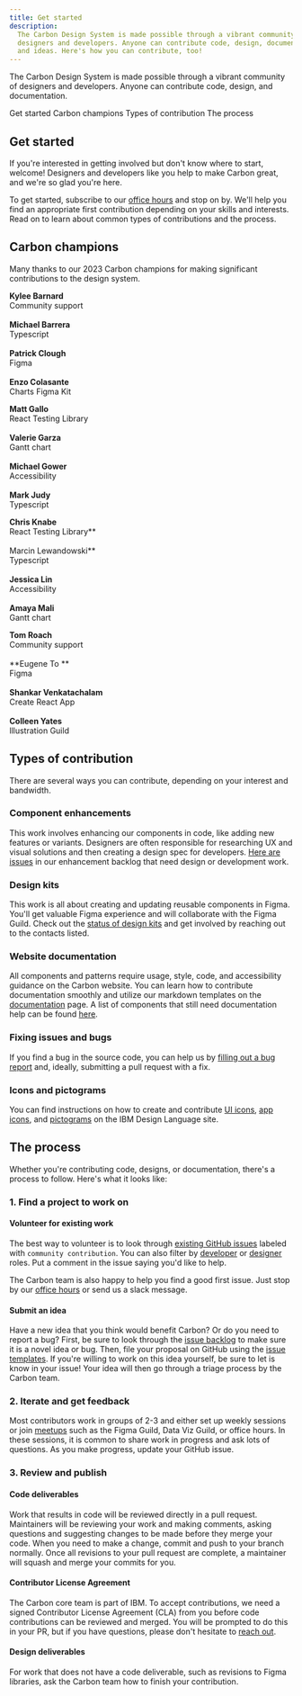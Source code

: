 ```yaml
---
title: Get started
description:
  The Carbon Design System is made possible through a vibrant community of
  designers and developers. Anyone can contribute code, design, documentation,
  and ideas. Here's how you can contribute, too!
---
```


<PageDescription>

The Carbon Design System is made possible through a vibrant community of
designers and developers. Anyone can contribute code, design, and documentation.

</PageDescription>

<AnchorLinks>

<AnchorLink>Get started</AnchorLink>
<AnchorLink>Carbon champions</AnchorLink>
<AnchorLink>Types of contribution</AnchorLink>
<AnchorLink>The process</AnchorLink>

</AnchorLinks>

## Get started

If you're interested in getting involved but don't know where to start, welcome!
Designers and developers like you help to make Carbon great, and we're so glad
you're here.

To get started, subscribe to our [office hours](/whats-happening/meetups/) and
stop on by. We'll help you find an appropriate first contribution depending on
your skills and interests. Read on to learn about common types of contributions
and the process.

## Carbon champions

Many thanks to our 2023 Carbon champions for making significant contributions to
the design system.

<Row className="mobile-columns">
<Column className="one" colSm={2} colMd={2} colLg={3}>

**Kylee Barnard**<br />Community support<br /> <br /> **Michael Barrera**<br />
Typescript<br /><br /> **Patrick Clough**<br /> Figma<br /><br /> **Enzo
Colasante**<br /> Charts Figma Kit

</Column>

<Column className="one" colSm={2} colMd={2} colLg={3}>

**Matt Gallo**<br /> React Testing Library<br /><br /> **Valerie Garza**<br />
Gantt chart<br /><br /> **Michael Gower**<br /> Accessibility<br /><br /> **Mark
Judy**<br /> Typescript

</Column>

<Column className="one" colSm={2} colMd={2} colLg={3}>

**Chris Knabe**<br /> React Testing Library**<br /><br /> Marcin
Lewandowski**<br /> Typescript<br /><br /> **Jessica Lin**<br />
Accessibility<br /><br /> **Amaya Mali**<br /> Gantt chart

</Column>

<Column className="one" colSm={2} colMd={2} colLg={3}>

**Tom Roach**<br /> Community support<br /><br />**Eugene To **<br />
Figma<br /><br /> **Shankar Venkatachalam** <br /> Create React App<br /><br />
**Colleen Yates**<br /> lllustration Guild

</Column>
</Row>

## Types of contribution

There are several ways you can contribute, depending on your interest and
bandwidth.

### Component enhancements

This work involves enhancing our components in code, like adding new features or
variants. Designers are often responsible for researching UX and visual
solutions and then creating a design spec for developers.
[Here are issues](https://github.com/carbon-design-system/carbon/issues?q=is%3Aissue+is%3Aopen+label%3A%22proposal%3A+accepted%22+label%3A%22community+contribution%22+label%3A%22type%3A+enhancement+%F0%9F%92%A1%22+)
in our enhancement backlog that need design or development work.

### Design kits

This work is all about creating and updating reusable components in Figma.
You'll get valuable Figma experience and will collaborate with the Figma Guild.
Check out the
[status of design kits](https://www.figma.com/file/CFMtqV5Nztdbm0mi2UiDLg/Library-%2B-Template-Planning?type=design&node-id=3713-26762&mode=design&t=HqvAYXUeccKNMstT-0)
and get involved by reaching out to the contacts listed.

### Website documentation

All components and patterns require usage, style, code, and accessibility
guidance on the Carbon website. You can learn how to contribute documentation
smoothly and utilize our markdown templates on the
[documentation](/contributing/documentation/) page. A list of components that
still need documentation help can be found
[here](https://github.com/carbon-design-system/carbon-website/issues/2085).

### Fixing issues and bugs

If you find a bug in the source code, you can help us by
[filling out a bug report](https://github.com/carbon-design-system/carbon/issues/new/choose)
and, ideally, submitting a pull request with a fix.

### Icons and pictograms

You can find instructions on how to create and contribute
[UI icons](https://www.ibm.com/design/language/iconography/ui-icons/contribute),
[app icons](https://www.ibm.com/design/language/iconography/app-icons/production),
and
[pictograms](https://www.ibm.com/design/language/iconography/pictograms/contribute)
on the IBM Design Language site.

## The process

Whether you're contributing code, designs, or documentation, there's a process
to follow. Here's what it looks like:

### 1. Find a project to work on

#### Volunteer for existing work

The best way to volunteer is to look through
[existing GitHub issues](https://github.com/carbon-design-system/carbon/issues?q=is%3Aopen+is%3Aissue+label%3A%22community+contribution%22)
labeled with `community contribution`. You can also filter by
[developer](https://github.com/carbon-design-system/carbon/issues?q=is%3Aopen+is%3Aissue+label%3A%22community+contribution%22++label%3A%22role%3A+dev+%F0%9F%A4%96%22_)
or
[designer](https://github.com/carbon-design-system/carbon/issues?q=is%3Aopen+is%3Aissue+label%3A%22community+contribution%22++label%3A%22role%3A+design+%3Apencil2%3A%22+)
roles. Put a comment in the issue saying you'd like to help.

The Carbon team is also happy to help you find a good first issue. Just stop by
our [office hours](/whats-happening/meetups/) or send us a slack message.

#### Submit an idea

Have a new idea that you think would benefit Carbon? Or do you need to report a
bug? First, be sure to look through the
[issue backlog](https://github.com/carbon-design-system/carbon/issues) to make
sure it is a novel idea or bug. Then, file your proposal on GitHub using the
[issue templates](https://github.com/carbon-design-system/carbon/issues/new/choose).
If you're willing to work on this idea yourself, be sure to let is know in your
issue! Your idea will then go through a triage process by the Carbon team.

### 2. Iterate and get feedback

Most contributors work in groups of 2-3 and either set up weekly sessions or
join [meetups](/whats-happening/meetups/#carbon-office-hours) such as the Figma
Guild, Data Viz Guild, or office hours. In these sessions, it is common to share
work in progress and ask lots of questions. As you make progress, update your
GitHub issue.

### 3. Review and publish

#### Code deliverables

Work that results in code will be reviewed directly in a pull request.
Maintainers will be reviewing your work and making comments, asking questions
and suggesting changes to be made before they merge your code. When you need to
make a change, commit and push to your branch normally. Once all revisions to
your pull request are complete, a maintainer will squash and merge your commits
for you.

#### Contributor License Agreement

The Carbon core team is part of IBM. To accept contributions, we need a signed
Contributor License Agreement (CLA) from you before code contributions can be
reviewed and merged. You will be prompted to do this in your PR, but if you have
questions, please don't hesitate
to [reach out](/help/contact-us/#slack-channels).

#### Design deliverables

For work that does not have a code deliverable, such as revisions to Figma
libraries, ask the Carbon team how to finish your contribution.
